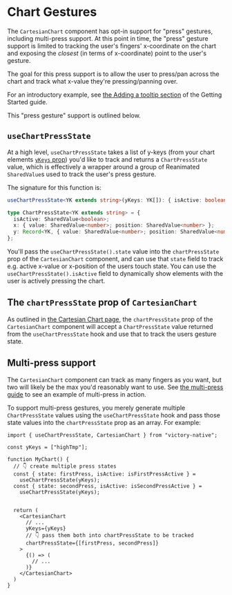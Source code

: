 
# Chart Gestures

The `CartesianChart` component has opt-in support for "press" gestures, including multi-press support. At this point in time, the "press" gesture support is limited to tracking the user's fingers' x-coordinate on the chart and exposing the _closest_ (in terms of x-coordinate) point to the user's gesture.

The goal for this press support is to allow the user to press/pan across the chart and track what x-value they're pressing/panning over.

<div className="flex justify-center mb-10">
  <div className="rounded-md overflow-hidden border shadow">
    <ReactPlayer
      width={350}
      height={(1096 / 764) * 350}
      playing={true}
      loop={true}
      controls={true}
      url={stocksMp4}
    />
  </div>
</div>

For an introductory example, see [the Adding a tooltip section](../getting-started.md#adding-a-tooltip) of the Getting Started guide.

This "press gesture" support is outlined below.

## `useChartPressState`

At a high level, `useChartPressState` takes a list of y-keys (from your chart elements [`yKeys` prop](./cartesian-chart.md#ykeys-required)) you'd like to track and returns a `ChartPressState` value, which is effectively a wrapper around a group of Reanimated `SharedValue`s used to track the user's press gesture.

The signature for this function is:

```ts
useChartPressState<YK extends string>(yKeys: YK[]): { isActive: boolean; state: ChartPressState<YK> }

type ChartPressState<YK extends string> = {
  isActive: SharedValue<boolean>;
  x: { value: SharedValue<number>; position: SharedValue<number> };
  y: Record<YK, { value: SharedValue<number>; position: SharedValue<number> }>;
};
```

You'll pass the `useChartPressState().state` value into the `chartPressState` prop of the `CartesianChart` component, and can use that `state` field to track e.g. active x-value or x-position of the users touch state. You can use the `useChartPressState().isActive` field to dynamically show elements with the user is actively pressing the chart.

## The `chartPressState` prop of `CartesianChart`

As outlined in [the Cartesian Chart page](./cartesian-chart.md#chartpressstate), the `chartPressState` prop of the `CartesianChart` component will accept a `ChartPressState` value returned from the `useChartPressState` hook and use that to track the users gesture state.

## Multi-press support

The `CartesianChart` component can track as many fingers as you want, but two will likely be the max you'd reasonably want to use. See [the multi-press guide](./guides/multi-press.md) to see an example of multi-press in action.

To support multi-press gestures, you merely generate multiple `ChartPressState` values using the `useChartPressState` hook and pass those state values into the `chartPressState` prop as an array. For example:

```tsx
import { useChartPressState, CartesianChart } from "victory-native";

const yKeys = ["highTmp"];

function MyChart() {
  // 👇 create multiple press states
  const { state: firstPress, isActive: isFirstPressActive } =
    useChartPressState(yKeys);
  const { state: secondPress, isActive: isSecondPressActive } =
    useChartPressState(yKeys);


  return (
    <CartesianChart
      // ...
      yKeys={yKeys}
      // 👇 pass them both into chartPressState to be tracked
      chartPressState={[firstPress, secondPress]}
    >
      {() => (
        // ...
      )}
    </CartesianChart>
  )
}
```
